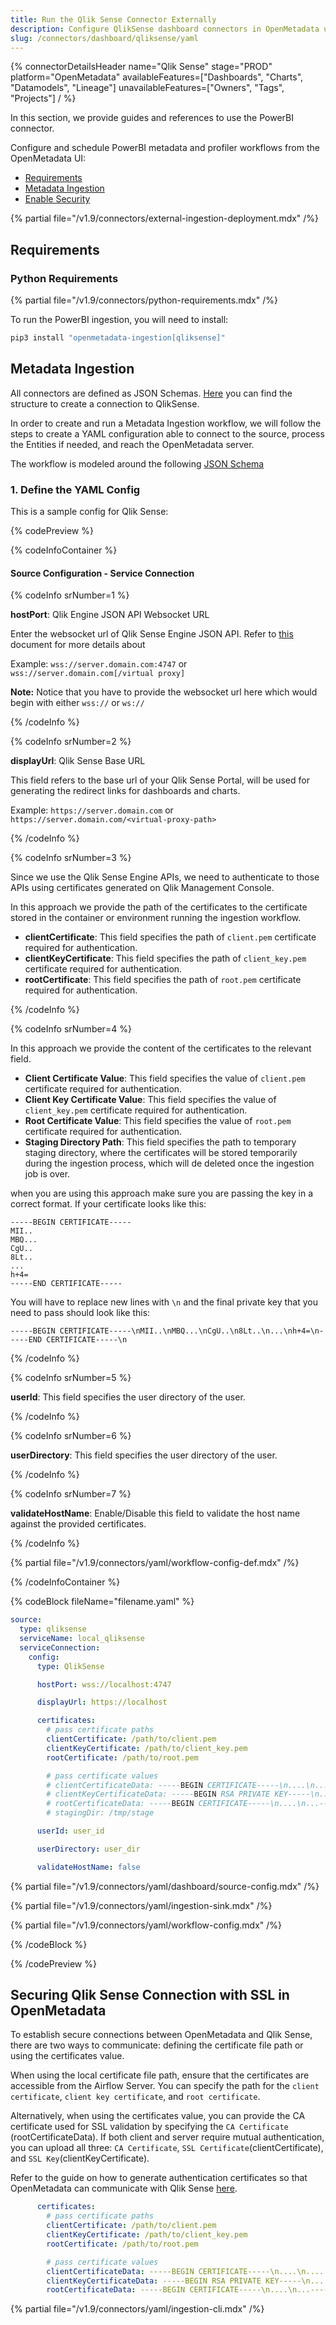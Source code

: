 ```yaml
---
title: Run the Qlik Sense Connector Externally
description: Configure QlikSense dashboard connectors in OpenMetadata using YAML. Get step-by-step setup instructions, connection parameters, and examples.
slug: /connectors/dashboard/qliksense/yaml
---
```




{% connectorDetailsHeader
  name="Qlik Sense"
  stage="PROD"
  platform="OpenMetadata"
  availableFeatures=["Dashboards", "Charts", "Datamodels", "Lineage"]
  unavailableFeatures=["Owners", "Tags", "Projects"]
/ %}

In this section, we provide guides and references to use the PowerBI connector.

Configure and schedule PowerBI metadata and profiler workflows from the OpenMetadata UI:

- [Requirements](#requirements)
- [Metadata Ingestion](#metadata-ingestion)
- [Enable Security](#securing-qlik-sense-connection-with-ssl-in-openmetadata)

{% partial file="/v1.9/connectors/external-ingestion-deployment.mdx" /%}

## Requirements

### Python Requirements

{% partial file="/v1.9/connectors/python-requirements.mdx" /%}

To run the PowerBI ingestion, you will need to install:

```bash
pip3 install "openmetadata-ingestion[qliksense]"
```

## Metadata Ingestion

All connectors are defined as JSON Schemas.
[Here](https://github.com/open-metadata/OpenMetadata/blob/main/openmetadata-spec/src/main/resources/json/schema/entity/services/connections/dashboard/qlikSenseConnection.json)
you can find the structure to create a connection to QlikSense.

In order to create and run a Metadata Ingestion workflow, we will follow
the steps to create a YAML configuration able to connect to the source,
process the Entities if needed, and reach the OpenMetadata server.

The workflow is modeled around the following
[JSON Schema](https://github.com/open-metadata/OpenMetadata/blob/main/openmetadata-spec/src/main/resources/json/schema/metadataIngestion/workflow.json)

### 1. Define the YAML Config

This is a sample config for Qlik Sense:

{% codePreview %}

{% codeInfoContainer %}

#### Source Configuration - Service Connection

{% codeInfo srNumber=1 %}

**hostPort**: Qlik Engine JSON API Websocket URL

Enter the websocket url of Qlik Sense Engine JSON API. Refer to [this](https://help.qlik.com/en-US/sense-developer/May2023/Subsystems/EngineAPI/Content/Sense_EngineAPI/GettingStarted/connecting-to-engine-api.htm) document for more details about 

Example: `wss://server.domain.com:4747` or `wss://server.domain.com[/virtual proxy]`

**Note:** Notice that you have to provide the websocket url here which would begin with either `wss://` or `ws://`

{% /codeInfo %}

{% codeInfo srNumber=2 %}

**displayUrl**: Qlik Sense Base URL

This field refers to the base url of your Qlik Sense Portal, will be used for generating the redirect links for dashboards and charts. 

Example: `https://server.domain.com` or `https://server.domain.com/<virtual-proxy-path>`

{% /codeInfo %}

{% codeInfo srNumber=3 %}

Since we use the Qlik Sense Engine APIs, we need to authenticate to those APIs using certificates generated on Qlik Management Console.

In this approach we provide the path of the certificates to the certificate stored in the container or environment running the ingestion workflow.

- **clientCertificate**: This field specifies the path of `client.pem` certificate required for authentication. 
- **clientKeyCertificate**: This field specifies the path of `client_key.pem` certificate required for authentication. 
- **rootCertificate**: This field specifies the path of `root.pem` certificate required for authentication. 

{% /codeInfo %}

{% codeInfo srNumber=4 %}

In this approach we provide the content of the certificates to the relevant field.

- **Client Certificate Value**: This field specifies the value of `client.pem` certificate required for authentication.
- **Client Key Certificate Value**: This field specifies the value of `client_key.pem` certificate required for authentication.
- **Root Certificate Value**: This field specifies the value of `root.pem` certificate required for authentication.
- **Staging Directory Path**: This field specifies the path to temporary staging directory, where the certificates will be stored temporarily during the ingestion process, which will de deleted once the ingestion job is over. 

when you are using this approach make sure you are passing the key in a correct format. If your certificate looks like this:

```
-----BEGIN CERTIFICATE-----
MII..
MBQ...
CgU..
8Lt..
...
h+4=
-----END CERTIFICATE-----
```

You will have to replace new lines with `\n` and the final private key that you need to pass should look like this:

```
-----BEGIN CERTIFICATE-----\nMII..\nMBQ...\nCgU..\n8Lt..\n...\nh+4=\n-----END CERTIFICATE-----\n
```


{% /codeInfo %}

{% codeInfo srNumber=5 %}

**userId**: This field specifies the user directory of the user.

{% /codeInfo %}

{% codeInfo srNumber=6 %}

**userDirectory**: This field specifies the user directory of the user.

{% /codeInfo %}

{% codeInfo srNumber=7 %}

**validateHostName**: Enable/Disable this field to validate the host name against the provided certificates.

{% /codeInfo %}

<SourceConfigDef />

<IngestionSinkDef />

{% partial file="/v1.9/connectors/yaml/workflow-config-def.mdx" /%}

{% /codeInfoContainer %}

{% codeBlock fileName="filename.yaml" %}

```yaml {% isCodeBlock=true %}
source:
  type: qliksense
  serviceName: local_qliksense
  serviceConnection:
    config:
      type: QlikSense
```
```yaml {% srNumber=1 %}
      hostPort: wss://localhost:4747
```
```yaml {% srNumber=2 %}
      displayUrl: https://localhost
```
```yaml {% srNumber=3 %}
      certificates:
        # pass certificate paths
        clientCertificate: /path/to/client.pem
        clientKeyCertificate: /path/to/client_key.pem
        rootCertificate: /path/to/root.pem
```
```yaml {% srNumber=4 %}
        # pass certificate values
        # clientCertificateData: -----BEGIN CERTIFICATE-----\n....\n.....\n-----END CERTIFICATE-----\n
        # clientKeyCertificateData: -----BEGIN RSA PRIVATE KEY-----\n....\n....\n-----END RSA PRIVATE KEY-----\n
        # rootCertificateData: -----BEGIN CERTIFICATE-----\n....\n...-----END CERTIFICATE-----\n
        # stagingDir: /tmp/stage
```
```yaml {% srNumber=5 %}
      userId: user_id
```
```yaml {% srNumber=6 %}
      userDirectory: user_dir
```
```yaml {% srNumber=6 %}
      validateHostName: false
```
{% partial file="/v1.9/connectors/yaml/dashboard/source-config.mdx" /%}

{% partial file="/v1.9/connectors/yaml/ingestion-sink.mdx" /%}

{% partial file="/v1.9/connectors/yaml/workflow-config.mdx" /%}

{% /codeBlock %}

{% /codePreview %}

## Securing Qlik Sense Connection with SSL in OpenMetadata

To establish secure connections between OpenMetadata and Qlik Sense, there are two ways to communicate: defining the certificate file path or using the certificates value. 

When using the local certificate file path, ensure that the certificates are accessible from the Airflow Server. You can specify the path for the `client certificate`, `client key certificate`, and `root certificate`. 

Alternatively, when using the certificates value, you can provide the CA certificate used for SSL validation by specifying the `CA Certificate` (rootCertificateData). If both client and server require mutual authentication, you can upload all three: `CA Certificate`, `SSL Certificate`(clientCertificate), and `SSL Key`(clientKeyCertificate).

Refer to the guide on how to generate authentication certificates so that OpenMetadata can communicate with Qlik Sense [here](/connectors/dashboard/qliksense/certificates).

```yaml
      certificates:
        # pass certificate paths
        clientCertificate: /path/to/client.pem
        clientKeyCertificate: /path/to/client_key.pem
        rootCertificate: /path/to/root.pem
```

```yaml
        # pass certificate values
        clientCertificateData: -----BEGIN CERTIFICATE-----\n....\n.....\n-----END CERTIFICATE-----\n
        clientKeyCertificateData: -----BEGIN RSA PRIVATE KEY-----\n....\n....\n-----END RSA PRIVATE KEY-----\n
        rootCertificateData: -----BEGIN CERTIFICATE-----\n....\n...-----END CERTIFICATE-----\n
```

{% partial file="/v1.9/connectors/yaml/ingestion-cli.mdx" /%}
